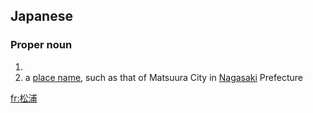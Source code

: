 ==Japanese==
{{ja-kanjitab|しょう|ほ|yomi=o}}
{{ja-kanjitab|まつ|ら}}
{{ja-kanjitab|まつ|うら|yomi=k}}
{{wikipedia|lang=ja}}

===Proper noun===
{{ja-pos|まつ.うら|proper|まつら|しょうほ}}

# {{surname|lang=ja|sort=まつうら}}
# a [[place name]], such as that of Matsuura City in [[Nagasaki]] Prefecture

{{topics|ja|Cities|Japan|sort=まつうら}}

[[fr:松浦]]